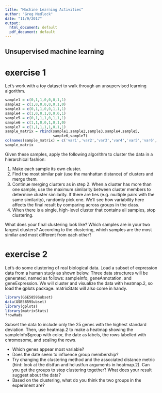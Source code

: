 ```yaml
---
title: "Machine Learning Activities"
author: "Greg Medlock"
date: "11/9/2017"
output:
  html_document: default
  pdf_document: default
---
```


## Unsupervised machine learning
# exercise 1
Let's work with a toy dataset to walk through an unsupervised learning algorithm.

```r
sample1 = c(0,1,1,0,0,0,1,1)
sample2 = c(1,0,0,0,0,0,1,0)
sample3 = c(0,1,1,0,0,1,1,1)
sample4 = c(1,0,0,1,0,0,0,1)
sample5 = c(0,1,1,1,0,1,1,1)
sample6 = c(1,1,0,0,1,0,1,0)
sample7 = c(1,1,1,1,1,0,1,1)
sample_matrix = rbind(sample1,sample2,sample3,sample4,sample5,
                      sample6,sample7)
colnames(sample_matrix) = c('var1','var2','var3','var4','var5','var6','var7','var8')
sample_matrix
```

Given these samples, apply the following algorithm to cluster the data in a hierarchical fashion:

1. Make each sample its own cluster.
2. Find the most similar pair (use the manhattan distance) of clusters and merge them.
3. Continue merging clusters as in step 2. When a cluster has more than one sample, use the maximum similarity between cluster members to determine cluster similarity. If there are ties (e.g. multiple pairs with the same similarity), randomly pick one. We'll see how variability here affects the final result by comparing across groups in the class.
4. When there is a single, high-level cluster that contains all samples, stop clustering.

What does your final clustering look like? Which samples are in your two largest clusters? According to the clustering, which samples are the most similar and most different from each other?

# exercise 2

Let's do some clustering of real biological data. Load a subset of expression data from a human study as shown below. Three data structures will be generated, named as follows: sampleInfo, geneAnnotation, and geneExpression. We will cluster and visualize the data with heatmap.2, so load the gplots package. matrixStats will also come in handy.

```r
library(GSE5859Subset)
data(GSE5859Subset)
library(gplots)
library(matrixStats)
?rowMads
```

Subset the data to include only the 25 genes with the highest standard deviation. Then, use heatmap.2 to make a heatmap showing the sampleInfo$group with color, the date as labels, the rows labelled with chromosome, and scaling the rows.

* Which genes appear most variable?
* Does the date seem to influence group membership?
* Try changing the clustering method and the associated distance metric (hint: look at the distfun and hclustfun arguments in heatmap.2). Can you get the groups to stop clustering together? What does your result suggest about the data?
* Based on the clustering, what do you think the two groups in the experiment are?

